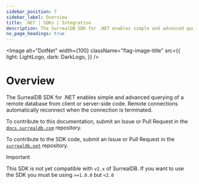 ```yaml
---
sidebar_position: 7
sidebar_label: Overview
title: .NET | SDKs | Integration
description: The SurrealDB SDK for .NET enables simple and advanced querying of a remote or embedded database.
no_page_headings: true
---
```



<Image
    alt="DotNet"
    width={100}
    className="flag-image-title"
    src={{
        light: LightLogo,
        dark: DarkLogo,
    }}
/>

# Overview

The SurrealDB SDK for .NET enables simple and advanced querying of a remote database from client or server-side code. Remote connections automatically reconnect when the connection is terminated.

To contribute to this documentation, submit an Issue or Pull Request in the [`docs.surrealdb.com`](https://github.com/surrealdb/docs.surrealdb.com) repository.

To contribute to the SDK code, submit an Issue or Pull Request in the [`surrealdb.net`](https://github.com/surrealdb/surrealdb.net) repository.


> [!IMPORTANT]
>  This SDK is not yet compatible with `v2.x` of SurrealDB. If you want to use the SDK you must be using `>=1.0.0` but `<2.0`